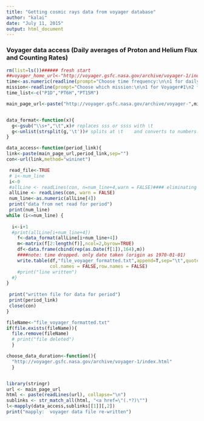 ```yaml
---
title: "Getting cosmic rays data from voyager database"
author: "kalai"
date: "July 11, 2015"
output: html_document
---
```


### Voyager data access (Daily averages of Proton and Helium Flux and Counting Rates)

```r
rm(list=ls())###### fresh start
##voyager_home_url<-"http://voyager.gsfc.nasa.gov/archive/voyager-1/index.html"
time<-as.numeric(readline(prompt="Choose time frequency:\n\n1 for daily average\n2 for 6 hour average\n3 for 15-minute average\n\n"))
mission<-readline(prompt="Choose which mission:\n\n1 for Voyager#1\n2 for Voyager#2\n\n")
time_list<-c("P1D","PT6H","PT15M")

main_page_url<-paste("http://voyager.gsfc.nasa.gov/archive/voyager-",mission,"/",time_list[time],"/",sep="")


data_format<-function(x){
  g<-gsub("\\s+","\t",x)# replaces sss or ssss with \t
  g<-unlist(strsplit(g,'\t'))# splits at \t    and converts to numbers. note:'date' lost
}

data_access<-function(period_link){
link<-paste(main_page_url,period_link,sep="")
con<-url(link,method="wininet")

 read_file<-TRUE
 # i<-num_line
 i<-0
 #allLine <- readLines(con, n=num_line+4,warn = FALSE)#### eliminating helium, alpha and proton 
 allLine <- readLines(con, warn = FALSE)
 num_line<-as.numeric(allLine[4])
 print("data from net read for period")
 print(num_line)
while (i<=num_line) {
    
  i<-i+1
  #print(allLine[i+num_line+4])
    f<-data_format(allLine[i+num_line+4])
    m<-matrix(f[2:length(f)],ncol=2,byrow=TRUE)
    df<-data.frame(cbind(rep(as.Date(f[1]),164),m))
    ####note: time dropped. only date taken (origin as 1970-01-01)
    write.table(df,"file_voyager_formatted.txt",append=T,sep="\t",quote = FALSE,
                col.names = FALSE,row.names = FALSE)
    #print("line written")
  #}
}
 
 print("written file for data for period")
 print(period_link)
 close(con)
}

fileName<-"file_voyager_formatted.txt"
if(file.exists(fileName)){
  file.remove(fileName)
  # print("file deleted")
  }

choose_data_duration<-function(){
  "http://voyager.gsfc.nasa.gov/archive/voyager-1/index.html"
  }


library(stringr)
url <- main_page_url
html <- paste(readLines(url), collapse="\n")
sublinks <- str_match_all(html, "<a href=\"(.*?)\"")
l<-mapply(data_access,sublinks[[1]][,2])
print("mapply:  voyager data file re-written")


```
